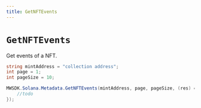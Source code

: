 ```yaml
---
title: GetNFTEvents
---
```


# `GetNFTEvents`

Get events of a NFT.

```csharp
string mintAddress = "collection address";
int page = 1;
int pageSize = 10;

MWSDK.Solana.Metadata.GetNFTEvents(mintAddress, page, pageSize, (res) => {
    //todo
});
```